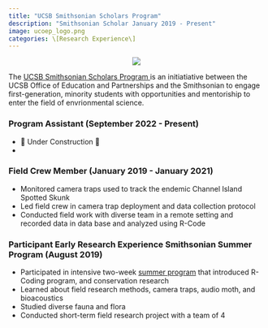 ```yaml
---
title: "UCSB Smithsonian Scholars Program"
description: "Smithsonian Scholar January 2019 - Present"
image: ucoep_logo.png
categories: \[Research Experience\]
---
```


```{=html}
<div style="width:100%;text-align:center;">
  <img src = "ucoep_logo.png">
</div>

<p>The <a href = "https://oep.ucsb.edu/programs/smithsonian-scholars-program"> UCSB Smithsonian Scholars Program </a> is an initiatiative between the UCSB Office of Education and Partnerships and the Smithsonian to engage first-generation, minority students with opportunities and mentoriship to enter the field of envrionmental science.</p>
<h3>Program Assistant (September 2022 - Present) </h3>
<ul>
  <li>🚧 Under Construction 🚧</li>
  <li></li>
</ul>

<h3>Field Crew Member (January 2019 - January 2021)</h3>
<ul> 
  <li>Monitored camera traps used to track the endemic Channel Island Spotted Skunk</li>
  <li>Led field crew in camera trap deployment and data collection protocol</li>
  <li>Conducted field work with diverse team in a remote setting and
recorded data in data base and analyzed using R-Code</li>
</ul>

<h3> Participant Early Research Experience Smithsonian Summer Program (August 2019)</h3>
<ul>
 <li>Participated in intensive two-week <a href =  "https://oep.ucsb.edu/news/2019-07-01-eres-summer-program-smithsonian-tropical-research-institute-stri-panama"> summer program</a> that introduced R-Coding program, and conservation research</li>
  <li>Learned about field research methods, camera traps, audio moth, and bioacoustics</li>
  <li>Studied diverse fauna and flora</li>
  <li>Conducted short-term field research project with a team of 4</li>
</ul>
```
